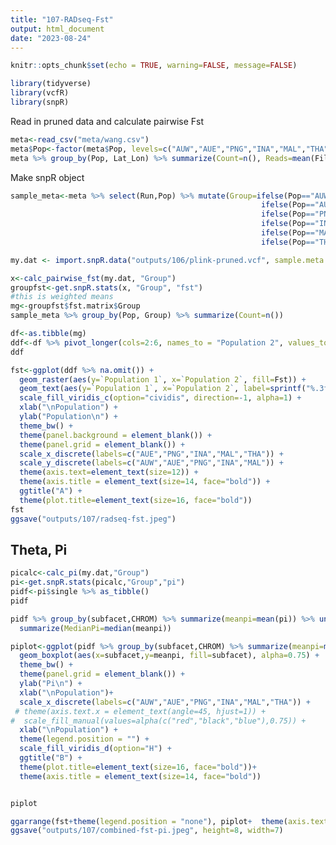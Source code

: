```yaml
---
title: "107-RADseq-Fst"
output: html_document
date: "2023-08-24"
---
```


```r
knitr::opts_chunk$set(echo = TRUE, warning=FALSE, message=FALSE)
```

```r
library(tidyverse)
library(vcfR)
library(snpR)
```

Read in pruned data and calculate pairwise Fst

```r
meta<-read_csv("meta/wang.csv")
meta$Pop<-factor(meta$Pop, levels=c("AUW","AUE","PNG","INA","MAL","THA"))
meta %>% group_by(Pop, Lat_Lon) %>% summarize(Count=n(), Reads=mean(Filtered))
```

Make snpR object

```r
sample_meta<-meta %>% select(Run,Pop) %>% mutate(Group=ifelse(Pop=="AUW","1",
                                                        ifelse(Pop=="AUE","2",
                                                        ifelse(Pop=="PNG","3",
                                                        ifelse(Pop=="INA","4",
                                                        ifelse(Pop=="MAL","5",
                                                        ifelse(Pop=="THA","6","0")))))))

my.dat <- import.snpR.data("outputs/106/plink-pruned.vcf", sample.meta = sample_meta)
```

```r
x<-calc_pairwise_fst(my.dat, "Group")
groupfst<-get.snpR.stats(x, "Group", "fst")
#this is weighted means
mg<-groupfst$fst.matrix$Group
sample_meta %>% group_by(Pop, Group) %>% summarize(Count=n())
```

```r
df<-as.tibble(mg)
ddf<-df %>% pivot_longer(cols=2:6, names_to = "Population 2", values_to = "Fst") %>% rename("Population 1"=p1)
ddf
```

```r
fst<-ggplot(ddf %>% na.omit()) +
  geom_raster(aes(y=`Population 1`, x=`Population 2`, fill=Fst)) +
  geom_text(aes(y=`Population 1`, x=`Population 2`, label=sprintf("%.3f", Fst)), color="white", fontface="bold") +
  scale_fill_viridis_c(option="cividis", direction=-1, alpha=1) +
  xlab("\nPopulation") +
  ylab("Population\n") +
  theme_bw() +
  theme(panel.background = element_blank()) +
  theme(panel.grid = element_blank()) +
  scale_x_discrete(labels=c("AUE","PNG","INA","MAL","THA")) +
  scale_y_discrete(labels=c("AUW","AUE","PNG","INA","MAL")) +
  theme(axis.text=element_text(size=12)) +
  theme(axis.title = element_text(size=14, face="bold")) +
  ggtitle("A") +
  theme(plot.title=element_text(size=16, face="bold"))
fst
ggsave("outputs/107/radseq-fst.jpeg")
```


## Theta, Pi
```r
picalc<-calc_pi(my.dat,"Group")
pi<-get.snpR.stats(picalc,"Group","pi")
pidf<-pi$single %>% as_tibble() 
pidf
```
```r
pidf %>% group_by(subfacet,CHROM) %>% summarize(meanpi=mean(pi)) %>% ungroup() %>% group_by(subfacet) %>%
  summarize(MedianPi=median(meanpi))
```

```r
piplot<-ggplot(pidf %>% group_by(subfacet,CHROM) %>% summarize(meanpi=mean(pi))) +
  geom_boxplot(aes(x=subfacet,y=meanpi, fill=subfacet), alpha=0.75) +
  theme_bw() +
  theme(panel.grid = element_blank()) +
  ylab("Pi\n") +
  xlab("\nPopulation")+
  scale_x_discrete(labels=c("AUW","AUE","PNG","INA","MAL","THA")) +
 # theme(axis.text.x = element_text(angle=45, hjust=1)) +
#  scale_fill_manual(values=alpha(c("red","black","blue"),0.75)) +
  xlab("\nPopulation") +
  theme(legend.position = "") +
  scale_fill_viridis_d(option="H") +
  ggtitle("B") +
  theme(plot.title=element_text(size=16, face="bold"))+
  theme(axis.title = element_text(size=14, face="bold"))


piplot
```


```r
ggarrange(fst+theme(legend.position = "none"), piplot+  theme(axis.text=element_text(size=12)), ncol=1)
ggsave("outputs/107/combined-fst-pi.jpeg", height=8, width=7)
```